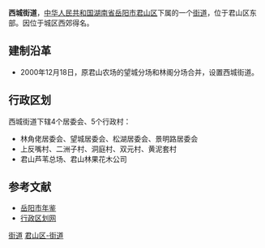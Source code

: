 {{中国乡级行政区<!---乡级行政区专用模板--->
|行政区全称 = 西城街道
|景观照片文件名 = 
|景观照片描述 = 
|位置图文件名 = 
|位置图描述 = 
|汉语拼音 = 
|通用拼音 = 
|上级行政区 = [[湖南省|湖南省]][[岳阳市|岳阳市]][[君山区|君山区]]
|行政区类别 = 街道
|行政区划代码 = 430611001
|建置时间 = 2000年
|政府驻地 = 林阁佬
|地理坐标 = 
|毗邻 = 
|行政区划 = 9
|村委会 = 5
|居委会 = 4
|总面积 = 33.7平方公里
|户籍人口 = 2.0万
|户籍人口年份 = 2009
|常住人口 = 
|常住人口年份 = 
|人口密度 = 
|GDP = 
|GDP年份 = 
|邮政编码 = 414005
|电话区号 = 
|时区 = UTC+8（[[东八区|东八区]]）
|官方网站 = 
|网站名称 = 
}}
'''西城街道'''，[[中华人民共和国|中华人民共和国]][[湖南省|湖南省]][[岳阳市|岳阳市]][[君山区|君山区]]下属的一个[[街道|街道]]，位于君山区东部。因位于城区西郊得名。

==建制沿革==
*2000年12月18日，原君山农场的望城分场和林阁分场合并，设置西城街道。

==行政区划==
西城街道下辖4个居委会、5个行政村：
*林角佬居委会、望城居委会、松湖居委会、景明路居委会
*上反嘴村、二洲子村、洞庭村、双元村、黄泥套村
*君山芦苇总场、君山林果花木公司

==参考文献==
*[http://www.xzqh.org/html/show.php?contentid=15813 岳阳市年鉴] {{Wayback|url=http://www.xzqh.org/html/show.php?contentid=15813 |date=20160309183026 }}
*[http://www.xzqh.org/html/show.php?contentid=25242 行政区划网] {{Wayback|url=http://www.xzqh.org/html/show.php?contentid=25242 |date=20160309122350 }}

{{湖南小作品}}
{{君山区行政区划}}

[[Category:君山区行政区划|街道]]
[[Category:岳阳街道_(行政区划)|君山区-街道]]